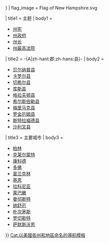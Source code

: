 <noinclude>{{noteTA
|G1=USState
|1=zh-cn:新罕布什尔; zh-tw:新罕布夏; zh-hk:紐咸西;
}}
</noinclude>{{US state navigation box
|name = [[新罕布什尔]]
|type = [[美國州份|州]]
|capital = [[康科德 (新罕布什尔州)|康科德]]
|listclass = hlist

| template_name = 新罕布什尔州
| collapse_state = {{{collapse_state|{{{1<includeonly>|autocollapse</includeonly>}}}}}}
| flag_image = Flag of New Hampshire.svg

| title1 = 主题
| body1 =
* [[新罕布什尔州宪法|州宪]] 
* [[新罕布什尔州政府|州政府]] 
* [[新罕布什尔州州长|州长]] 
* [[新罕布什尔州最高法院|州最高法院]] 

| title2 = -{A|zh-hant:郡;zh-hans:县}-
| body2 =
* [[贝尔纳普县 (新罕布什尔州)|贝尔纳普县]] 
* [[卡罗尔县 (新罕布什尔州)|卡罗尔县]] 
* [[切希尔县 (新罕布什尔州)|切希尔县]] 
* [[库斯县 (新罕布什尔州)|库斯县]] 
* [[格拉夫顿县 (新罕布什尔州)|格拉夫顿县]] 
* [[希尔斯伯勒县 (新罕布什尔州)|希尔斯伯勒县]] 
* [[梅里马克县 (新罕布什尔州)|梅里马克县]] 
* [[罗金厄姆县 (新罕布什尔州)|罗金厄姆县]] 
* [[斯特拉佛縣|斯特拉福德县]] 
* [[沙利文县 (新罕布什尔州)|沙利文县]]

| title3 = 主要城市
| body3 =
* [[柏林 (新罕布什尔州)|柏林]] 
*[[克莱尔蒙特 (新罕布什尔州)|克莱尔蒙特]] 
*[[康科德 (新罕布什尔州)|康科德]] 
*[[多佛 (新罕布什尔州)|多佛]] 
*[[富兰克林 (新罕布什尔州)|富兰克林]] 
*[[基恩 (新罕布什尔州)|基恩]] 
*[[拉科尼亚 (新罕布什尔州)|拉科尼亚]] 
*[[莱巴嫩 (新罕布什尔州)|莱巴嫩]] 
*[[曼彻斯特 (新罕布什尔州)|曼彻斯特]] 
*[[纳舒厄 (新罕布什尔州)|纳舒厄]] 
*[[朴次茅斯 (新罕布什尔州)|朴次茅斯]] 
*[[罗切斯特 (新罕布什尔州)|罗切斯特]] 
*[[萨默斯沃思 (新罕布什尔州)|萨默斯沃思]] 
}}
<noinclude>
{{collapsible option|statename=optional}}
{{U.S. state templates}}
[[Cat:以美國各州和地區命名的導航模板]]
</noinclude>